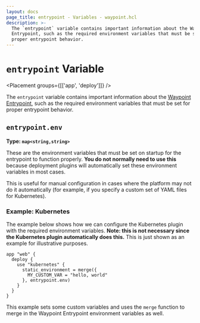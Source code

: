 ```yaml
---
layout: docs
page_title: entrypoint - Variables - waypoint.hcl
description: >-
  The `entrypoint` variable contains important information about the Waypoint
  Entrypoint, such as the required environment variables that must be set for
  proper entrypoint behavior.
---
```


# `entrypoint` Variable

<Placement groups={[['app', 'deploy']]} />

The `entrypoint` variable contains important information about
the [Waypoint Entrypoint](/docs/entrypoint), such as the required
environment variables that must be set for proper entrypoint behavior.

## `entrypoint.env`

**Type: `map<string,string>`**

These are the environment variables that must be set on startup
for the entrypoint to function properly. **You do not normally need
to use this** because deployment plugins will automatically set these
environment variables in most cases.

This is useful for manual configuration in cases where the platform
may not do it automatically (for example, if you specify a custom set
of YAML files for Kubernetes).

### Example: Kubernetes

The example below shows how we can configure the Kubernetes plugin
with the required environment variables. **Note: this is not necessary
since the Kubernetes plugin automatically does this.** This is just
shown as an example for illustrative purposes.

```hcl
app "web" {
  deploy {
    use "kubernetes" {
      static_environment = merge({
        MY_CUSTOM_VAR = "hello, world"
      }, entrypoint.env)
    }
  }
}
```

This example sets some custom variables and uses the `merge` function
to merge in the Waypoint Entrypoint environment variables as well.
